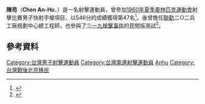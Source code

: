 {{Infobox sportsperson
| name           = 陳芴
| birth_name     = 
| fullname       = 
| nickname       = 
| nationality    = 
| residence      = 
| birth_date     = {{birth date and age|1924|12|31|df=yes}}
| birth_place    = {{ROC-1912}}[[京兆地方|京兆地方]]
| nationality = {{ROC}}
| death_date     = 
| death_place    = 
| height         = 
| weight         = 
| website        = 
| country        = 
| sport          = [[射擊運動|射擊]]
| event          = 
| medaltemplates = 
}}
'''陳芴'''（'''Chen An-Hu'''，{{bd|1924年|12月31日|catIdx=Chen, An-Hu}}）是一名射擊運動員，曾參加[[1960年夏季奧林匹克運動會|1960年夏季奧林匹克運動會]]射擊比賽男子快射手槍項目，以546分的成績獲得第47名<ref>{{cite web|title=Olympics|url=http://www.sports-reference.com/olympics/athletes/ch/chen-an-hu-1.html|publisher=sports-reference|accessdate=2015-03-29|archive-date=2012-12-13|archive-url=https://web.archive.org/web/20121213055535/http://www.sports-reference.com/olympics/athletes/ch/chen-an-hu-1.html|dead-url=no}}</ref>。後曾擔任[[國防部聯合後勤司令部|聯勤]]二○二兵工廠規劃中心總工程師，也參與了[[三一九槍擊事件|三一九槍擊事件]]的民間版測試<ref>{{cite web|title=319槍擊案 泛藍：一人一槍一彈|url=http://old.ltn.com.tw/2004/new/jul/1/today-fo10.htm|publisher=[[自由時報|自由時報]]|accessdate=2015-09-18|archive-date=2019-07-24|archive-url=https://web.archive.org/web/20190724023620/http://old.ltn.com.tw/2004/new/jul/1/today-fo10.htm|dead-url=no}}</ref>。

== 參考資料 ==
{{Reflist}}

{{DEFAULTSORT:Chen, An-Hu}}
[[Category:台灣男子射擊運動員|Category:台灣男子射擊運動員]]
[[Category:台灣奧運射擊運動員|Category:台灣奧運射擊運動員]]
[[Category:陳姓|Anhu]]
[[Category:台灣戰後北京移民|Category:台灣戰後北京移民]]